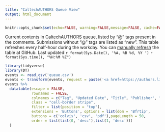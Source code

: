 ```yaml
---
title: "CaltechAUTHORS Queue View"
output: html_document
---
```


```r
knitr::opts_chunk$set(echo=FALSE, warning=FALSE,message=FALSE, cache=FALSE)
```

Current contents in CaltechAUTHORS queue, listed by "@" tags present in the
comments. Submissions without "@" tags are listed as "new". This table
refreshes every half-hour during the workday. You can [manually refresh](https://github.com/caltechlibrary/irdm-queue-portal/actions/workflows/render.yaml) the table at GitHub. Last updated `r format(Sys.Date(), '%A, %B %d, %Y ')` `r format(Sys.time(), "%H:%M %Z")`

```r
library(tidyverse)
library(DT)
events <- read_csv('queue.csv')
events <- transform(events, request = paste('<a href=https://authors.library.caltech.edu//communities/caltechauthors/requests/',request,'>',request,'</a>',sep=""))
events %>%
  datatable(escape = FALSE,
            rownames = FALSE, 
            colnames = c("Tag", "Updated Date", "Title", "Publisher", "RDM ID", "Link"),
            class = "cell-border stripe", 
            filter = list(position = "top"),
            extensions = 'Buttons', options = list(dom = 'Bfrtip',
            buttons = c('colvis', 'csv', 'pdf'),pageLength = 50,
            order = list(list(0, 'desc'),list(1, 'desc')))
  )

```

